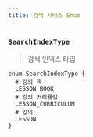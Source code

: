 ```yaml
---
title: 검색 서비스 Enum
---
```



### `SearchIndexType`
> 검색 인덱스 타입 

```js:title=SearchIndexType
enum SearchIndexType {
  # 강의 책
  LESSON_BOOK
  # 강의 커리큘럼
  LESSON_CURRICULUM
  # 강의 
  LESSON
}

```


